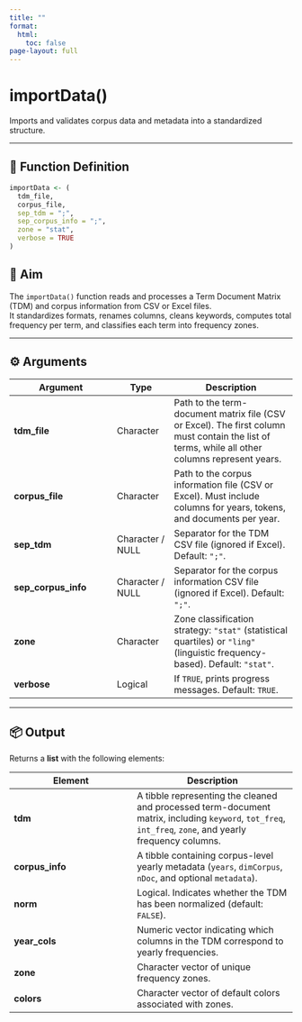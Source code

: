 ```yaml
---
title: ""
format:
  html:
    toc: false
page-layout: full
---
```


# importData()

Imports and validates corpus data and metadata into a standardized structure.

---

## 🔹 Function Definition

```r
importData <- (
  tdm_file,
  corpus_file,
  sep_tdm = ";",
  sep_corpus_info = ";",
  zone = "stat",
  verbose = TRUE
)
```
## 🎯 Aim

The `importData()` function reads and processes a Term Document Matrix (TDM) and corpus information from CSV or Excel files.  
It standardizes formats, renames columns, cleans keywords, computes total frequency per term, and classifies each term into frequency zones.

---

## ⚙️ Arguments

| Argument | Type | Description |
|-----------|------|-------------|
| **tdm_file** | Character | Path to the term-document matrix file (CSV or Excel). The first column must contain the list of terms, while all other columns represent years. |
| **corpus_file** | Character | Path to the corpus information file (CSV or Excel). Must include columns for years, tokens, and documents per year. |
| **sep_tdm** | Character / NULL | Separator for the TDM CSV file (ignored if Excel). Default: `";"`. |
| **sep_corpus_info** | Character / NULL | Separator for the corpus information CSV file (ignored if Excel). Default: `";"`. |
| **zone** | Character | Zone classification strategy: `"stat"` (statistical quartiles) or `"ling"` (linguistic frequency-based). Default: `"stat"`. |
| **verbose** | Logical | If `TRUE`, prints progress messages. Default: `TRUE`. |

---

## 📦 Output

Returns a **list** with the following elements:

| Element | Description |
|----------|-------------|
| **tdm** | A tibble representing the cleaned and processed term-document matrix, including `keyword`, `tot_freq`, `int_freq`, `zone`, and yearly frequency columns. |
| **corpus_info** | A tibble containing corpus-level yearly metadata (`years`, `dimCorpus`, `nDoc`, and optional `metadata`). |
| **norm** | Logical. Indicates whether the TDM has been normalized (default: `FALSE`). |
| **year_cols** | Numeric vector indicating which columns in the TDM correspond to yearly frequencies. |
| **zone** | Character vector of unique frequency zones. |
| **colors** | Character vector of default colors associated with zones. |
